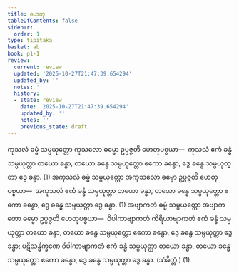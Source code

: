 ```yaml
---
title: ဟေတု
tableOfContents: false
sidebar:
  order: 1
type: tipitaka
basket: ab
book: p1-1
review:
  current: review
  updated: '2025-10-27T21:47:39.654294'
  updated_by: ''
  notes: ''
  history:
  - state: review
    date: '2025-10-27T21:47:39.654294'
    updated_by: ''
    notes: ''
    previous_state: draft
---
```



<ReviewStatus review={frontmatter.review} showDetails={true} />

<HypothesisAnnotation frontmatter={frontmatter} />

<DynamicBreadcrumb />

<Division number="256" book="p1-1" e="ch" v="36" p="73">

<Paragraph number="818" book="p1-1">
ကုသလံ ဓမ္မံ သမ္ပယုတ္တော ကုသလော ဓမ္မော ဥပ္ပဇ္ဇတိ ဟေတုပစ္စယာ—  ကုသလံ ဧကံ ခန္ဓံ သမ္ပယုတ္တာ တယော ခန္ဓာ, တယော ခန္ဓေ သမ္ပယုတ္တော ဧကော ခန္ဓော, ဒွေ ခန္ဓေ သမ္ပယုတ္တာ ဒွေ ခန္ဓာ. (1)
</Paragraph>

</Division>
<Division number="257" book="p1-1" e="ch" v="36" p="74">

<Paragraph number="819" book="p1-1">
အကုသလံ ဓမ္မံ သမ္ပယုတ္တော အကုသလော ဓမ္မော ဥပ္ပဇ္ဇတိ ဟေတုပစ္စယာ—  အကုသလံ ဧကံ ခန္ဓံ သမ္ပယုတ္တာ တယော ခန္ဓာ, တယော ခန္ဓေ သမ္ပယုတ္တော ဧကော ခန္ဓော, ဒွေ ခန္ဓေ သမ္ပယုတ္တာ ဒွေ ခန္ဓာ. (1)
</Paragraph>

</Division>
<Division number="258" book="p1-1" e="ch" v="36" p="74">

<Paragraph number="820" book="p1-1">
အဗျာကတံ ဓမ္မံ သမ္ပယုတ္တော အဗျာကတော ဓမ္မော ဥပ္ပဇ္ဇတိ ဟေတုပစ္စယာ—  ဝိပါကာဗျာကတံ ကိရိယာဗျာကတံ ဧကံ ခန္ဓံ သမ္ပယုတ္တာ တယော ခန္ဓာ, တယော ခန္ဓေ သမ္ပယုတ္တော ဧကော ခန္ဓော, ဒွေ ခန္ဓေ သမ္ပယုတ္တာ ဒွေ ခန္ဓာ; ပဋိသန္ဓိက္ခဏေ ဝိပါကာဗျာကတံ ဧကံ ခန္ဓံ သမ္ပယုတ္တာ တယော ခန္ဓာ, တယော ခန္ဓေ သမ္ပယုတ္တော ဧကော ခန္ဓော, ဒွေ ခန္ဓေ သမ္ပယုတ္တာ ဒွေ ခန္ဓာ. (သံခိတ္တံ.) (1)
</Paragraph>
</Division>